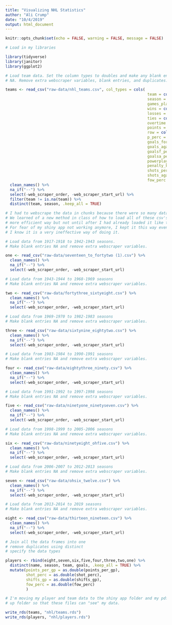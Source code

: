 ```yaml
---
title: "Visualizing NHL Statistics"
author: "Ali Crump"
date: "10/4/2019"
output: html_document
---
```


```r
knitr::opts_chunk$set(echo = FALSE, warning = FALSE, message = FALSE)

# Load in my libraries 

library(tidyverse)
library(janitor)
library(ggplot2)
```

```r

# Load team data. Set the column types to doubles and make any blank entries
# NA. Remove extra webscraper variables, blank entries, and duplicates.

teams <- read_csv("raw-data/nhl_teams.csv", col_types = cols(
                                                              team = col_character(),
                                                              season = col_character(),
                                                              games_played = col_double(),
                                                              wins = col_double(),
                                                              losses = col_double(),
                                                              ties = col_double(),
                                                              overtime = col_double(),
                                                              points = col_double(),
                                                              row = col_double(),
                                                              p_perc = col_double(),
                                                              goals_for = col_double(),
                                                              goals_against = col_double(),
                                                              goalsf_per_gp = col_double(),
                                                              goalsa_per_gp = col_double(),
                                                              powerplay_perc = col_double(),
                                                              penalty_kill_perc = col_double(),
                                                              shots_per_gp = col_double(),
                                                              shots_against_per_gp = col_double(),
                                                              fow_perc = col_double())) %>% 
  clean_names() %>% 
  na_if("--") %>% 
  select(-web_scraper_order, -web_scraper_start_url) %>% 
  filter(team != is.na(team)) %>% 
  distinct(team, season, .keep_all = TRUE)

```


```r
# I had to webscrape the data in chunks because there were so many data points
# We learned of a new method in class of how to load all of these csv's in a 
# more efficient way but not until after I had already loaded it like this.
# For fear of my shiny app not working anymore, I kept it this way even though
# I know it is a very ineffective way of doing it.

# Load data from 1917-1918 to 1942-1943 seasons. 
# Make blank entries NA and remove extra webscraper variables.

one <- read_csv("raw-data/seventeen_to_fortytwo (1).csv") %>% 
  clean_names() %>% 
  na_if("--") %>% 
  select(-web_scraper_order, -web_scraper_start_url)

# Load data from 1943-1944 to 1968-1969 seasons
# Make blank entries NA and remove extra webscraper variables.

two <- read_csv("raw-data/fortythree_sixtyeight.csv") %>% 
  clean_names() %>% 
  na_if("--") %>% 
  select(-web_scraper_order, -web_scraper_start_url)

# Load data from 1969-1970 to 1982-1983 seasons
# Make blank entries NA and remove extra webscraper variables.

three <- read_csv("raw-data/sixtynine_eightytwo.csv") %>% 
  clean_names() %>% 
  na_if("--") %>% 
  select(-web_scraper_order, -web_scraper_start_url)

# Load data from 1983-1984 to 1990-1991 seasons
# Make blank entries NA and remove extra webscraper variables.

four <- read_csv("raw-data/eightythree_ninety.csv") %>% 
  clean_names() %>% 
  na_if("--") %>% 
  select(-web_scraper_order, -web_scraper_start_url)

# Load data from 1991-1992 to 1997-1998 seasons
# Make blank entries NA and remove extra webscraper variables.

five <- read_csv("raw-data/ninetyone_ninetyseven.csv") %>% 
  clean_names() %>% 
  na_if("--") %>% 
  select(-web_scraper_order, -web_scraper_start_url)

# Load data from 1998-1999 to 2005-2006 seasons
# Make blank entries NA and remove extra webscraper variables.

six <- read_csv("raw-data/ninetyeight_ohfive.csv") %>% 
  clean_names() %>% 
  na_if("--") %>% 
  select(-web_scraper_order, -web_scraper_start_url)

# Load data from 2006-2007 to 2012-2013 seasons
# Make blank entries NA and remove extra webscraper variables.

seven <- read_csv("raw-data/ohsix_twelve.csv") %>% 
  clean_names() %>% 
  na_if("--") %>% 
  select(-web_scraper_order, -web_scraper_start_url)

# Load data from 2013-2014 to 2019 seasons
# Make blank entries NA and remove extra webscraper variables.

eight <- read_csv("raw-data/thirteen_nineteen.csv") %>% 
  clean_names() %>% 
  na_if("--") %>% 
  select(-web_scraper_order, -web_scraper_start_url)
```


```r
# Join all the data frames into one
# remove duplicates using distinct
# specify the data types

players <- rbind(eight,seven,six,five,four,three,two,one) %>% 
  distinct(name, season, team, goals, .keep_all = TRUE) %>%
  mutate(points_per_gp = as.double(points_per_gp),
         shot_perc = as.double(shot_perc),
         shifts_gp = as.double(shifts_gp),
         fow_perc = as.double(fow_perc)
         )
```


```r
# I'm moving my player and team data to the shiny app folder and my pdf write
# up folder so that these files can "see" my data.

write_rds(teams, "nhl/teams.rds")
write_rds(players, "nhl/players.rds")


```




